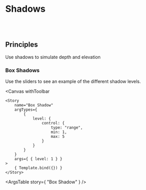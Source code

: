 

<Meta title="Principles/Shadow"/>

# Shadows

<br/><br/>

## Principles

Use shadows to simulate depth and elevation

### Box Shadows

Use the sliders to see an example of the different shadow levels.


<Canvas
    withToolbar
>
    <Story
        name="Box Shadow"
        argTypes={
            {
                level: {
                    control: {
                        type: "range",
                        min: 1,
                        max: 5
                    }
                }
            }
        }
        args={ { level: 1 } }
    >
        { Template.bind({}) }
    </Story>
</Canvas>

<ArgsTable story={ "Box Shadow" } />

